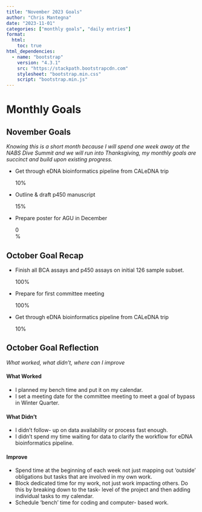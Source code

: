 ```yaml
---
title: "November 2023 Goals"
author: "Chris Mantegna"
date: "2023-11-01"
categories: ["monthly goals", "daily entries"]
format:
  html:
    toc: true
html_dependencies:
  - name: "bootstrap"
    version: "4.3.1"
    src: "https://stackpath.bootstrapcdn.com"
    stylesheet: "bootstrap.min.css"
    script: "bootstrap.min.js"
---
```


# Monthly Goals

## November Goals

*Knowing this is a short month because I will spend one week away at the
NABS Dive Summit and we will run into Thanksgiving, my monthly goals are
succinct and build upon existing progress.*

-   Get through eDNA bioinformatics pipeline from CALeDNA trip

    ::: progress
    ::: {.progress-bar role="progressbar" style="width: 10%;" aria-valuenow="10" aria-valuemin="0" aria-valuemax="100"}
    10%
    :::
    :::

-   Outline & draft p450 manuscript

    ::: progress
    ::: {.progress-bar role="progressbar" style="width: 15%;" aria-valuenow="50" aria-valuemin="0" aria-valuemax="100"}
    15%
    :::
    :::

-   Prepare poster for AGU in December

    ::: progress
    ::: {.progress-bar role="progressbar" style="width: 0%;" aria-valuenow="0" aria-valuemin="0" aria-valuemax="100"}
    0%
    :::
    :::

## October Goal Recap

-   Finish all BCA assays and p450 assays on initial 126 sample subset.

    ::: progress
    ::: {.progress-bar role="progressbar" style="width: 100%;" aria-valuenow="100" aria-valuemin="0" aria-valuemax="100"}
    100%
    :::
    :::

-   Prepare for first committee meeting

    ::: progress
    ::: {.progress-bar role="progressbar" style="width: 100%;" aria-valuenow="100" aria-valuemin="0" aria-valuemax="100"}
    100%
    :::
    :::

-   Get through eDNA bioinformatics pipeline from CALeDNA trip

    ::: progress
    ::: {.progress-bar role="progressbar" style="width: 10%;" aria-valuenow="10" aria-valuemin="0" aria-valuemax="100"}
    10%
    :::
    :::

## October Goal Reflection

*What worked, what didn't, where can I improve*

#### What Worked

-   I planned my bench time and put it on my calendar.
-   I set a meeting date for the committee meeting to meet a goal of
    bypass in Winter Quarter.

#### What Didn't

-   I didn't follow- up on data availability or process fast enough.\
-   I didn't spend my time waiting for data to clarify the workflow for
    eDNA bioinformatics pipeline.

#### Improve

-   Spend time at the beginning of each week not just mapping out
    'outside' obligations but tasks that are involved in my own work.
-   Block dedicated time for my work, not just work impacting others. Do
    this by breaking down to the task- level of the project and then
    adding individual tasks to my calendar.
-   Schedule 'bench' time for coding and computer- based work.
